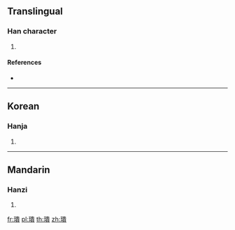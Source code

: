==Translingual==

===Han character===
{{Han char|rn=96|rad=玉|as=12|sn=16|four=|canj=MGLMC}}

# {{defn|Han|sort=玉12}}

====References====
* {{Han ref|kx=0742.080|dkj=21244|dj=1151.210|hdz=21137.130|uh=749D|ud=29853}}

----

==Korean==

===Hanja===
{{ko-hanja|hangeul=괴|eumhun=|rv=goe|mr=koe|y=koy}}

# {{defn|lang=ko|sort=玉12}}

----

==Mandarin==

===Hanzi===
{{cmn-hanzi|pin=[[guī]] ([[gui1]])|wg=kuei<sup>1</sup>}}

# {{defn|lang=cmn|sort=玉12}}

[[fr:璝]]
[[pl:璝]]
[[th:璝]]
[[zh:璝]]